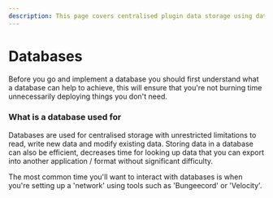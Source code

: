 ```yaml
---
description: This page covers centralised plugin data storage using databses.
---
```


# Databases

Before you go and implement a database you should first understand what a database can help to achieve, this will ensure that you're not burning time unnecessarily deploying things you don't need.

### What is a database used for

Databases are used for centralised storage with unrestricted limitations to read, write new data and modify existing data. Storing data in a database can also be efficient, decreases time for looking up data that you can export into another application / format without significant difficulty.

The most common time you'll want to interact with databases is when you're setting up a 'network' using tools such as 'Bungeecord' or 'Velocity'.